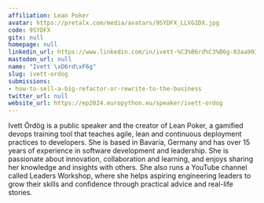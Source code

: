 ```yaml
---
affiliation: Lean Poker
avatar: https://pretalx.com/media/avatars/9SYDFX_LLVG1DX.jpg
code: 9SYDFX
gitx: null
homepage: null
linkedin_url: https://www.linkedin.com/in/ivett-%C3%B6rd%C3%B6g-03aa9035/
mastodon_url: null
name: "Ivett \xD6rd\xF6g"
slug: ivett-ordog
submissions:
- how-to-sell-a-big-refactor-or-rewrite-to-the-business
twitter_url: null
website_url: https://ep2024.europython.eu/speaker/ivett-ordog
---
```


Ivett Ördög is a public speaker and the creator of Lean Poker, a gamified devops training tool that teaches agile, lean and continuous deployment practices to developers. She is based in Bavaria, Germany and has over 15 years of experience in software development and leadership. She is passionate about innovation, collaboration and learning, and enjoys sharing her knowledge and insights with others. She also runs a YouTube channel called Leaders Workshop, where she helps aspiring engineering leaders to grow their skills and confidence through practical advice and real-life stories.
